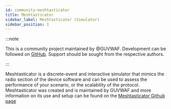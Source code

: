 ```yaml
---
id: community-meshtasticator
title: Meshtasticator
sidebar_label: Meshtasticator (Simulator)
sidebar_position: 1
---
```


:::note

This is a community project maintained by @GUVWAF.
Development can be followed on [GitHub](https://github.com/GUVWAF/Meshtasticator).
Support should be sought from the respective authors.

:::

Meshtasticator is a discrete-event and interactive simulator that mimics the radio section of the device software and can be used to assess the performance of your scenario, or the scalability of the protocol. Meshtasticator was created and is maintained by GUVWAF and more information on its use and setup can be found on the [Meshtasticator Github page](https://github.com/GUVWAF/Meshtasticator)
